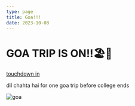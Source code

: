```yaml
---
type: page
title: Goa!!!
date: 2023-10-08
---
```


# GOA TRIP IS ON!!🏖️🍻

<script src="https://cdn.logwork.com/widget/countdown.js"></script>
<a href="https://logwork.com/countdown-1ccv" class="countdown-timer" data-style="columns" data-timezone="Asia/Kolkata" data-date="2023-10-19 06:00">touchdown in</a>

dil chahta hai for one goa trip before college ends

![goa](https://imgstaticcontent.lbb.in/lbbnew/wp-content/uploads/sites/9/2017/01/DilChahtaHai-f.jpg)